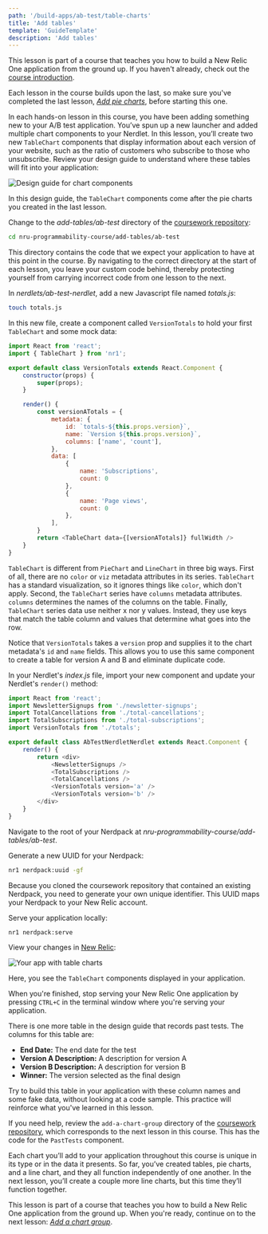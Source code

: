 ```yaml
---
path: '/build-apps/ab-test/table-charts'
title: 'Add tables'
template: 'GuideTemplate'
description: 'Add tables'
---
```


<Callout variant="tip" title="Course">

This lesson is part of a course that teaches you how to build a New Relic One application from the ground up. If you haven't already, check out the [course introduction](/ab-test).

Each lesson in the course builds upon the last, so make sure you've completed the last lesson, [_Add pie charts_](/build-apps/ab-test/pie-charts), before starting this one.

</Callout>

In each hands-on lesson in this course, you have been adding something new to your A/B test application. You’ve spun up a new launcher and added multiple chart components to your Nerdlet. In this lesson, you’ll create two new `TableChart` components that display information about each version of your website, such as the ratio of customers who subscribe to those who unsubscribe. Review your design guide to understand where these tables will fit into your application:

![Design guide for chart components](../../../images/ab-test/charts-design-guide.png)

In this design guide, the `TableChart` components come after the pie charts you created in the last lesson.

<Steps>

<Step>

Change to the _add-tables/ab-test_ directory of the [coursework repository](https://github.com/newrelic-experimental/nru-programmability-course):

```sh
cd nru-programmability-course/add-tables/ab-test
```

This directory contains the code that we expect your application to have at this point in the course. By navigating to the correct directory at the start of each lesson, you leave your custom code behind, thereby protecting yourself from carrying incorrect code from one lesson to the next.

</Step>

<Step>

In _nerdlets/ab-test-nerdlet_, add a new Javascript file named _totals.js_:

```sh
touch totals.js
```

</Step>

<Step>

In this new file, create a component called `VersionTotals` to hold your first `TableChart` and some mock data:

```js fileName=nerdlets/ab-test-nerdlet/totals.js
import React from 'react';
import { TableChart } from 'nr1';

export default class VersionTotals extends React.Component {
    constructor(props) {
        super(props);
    }

    render() {
        const versionATotals = {
            metadata: {
                id: `totals-${this.props.version}`,
                name: `Version ${this.props.version}`,
                columns: ['name', 'count'],
            },
            data: [
                {
                    name: 'Subscriptions',
                    count: 0
                },
                {
                    name: 'Page views',
                    count: 0
                },
            ],
        }
        return <TableChart data={[versionATotals]} fullWidth />
    }
}
```

`TableChart` is different from `PieChart` and `LineChart` in three big ways. First of all, there are no `color` or `viz` metadata attributes in its series. `TableChart` has a standard visualization, so it ignores things like `color`, which don't apply. Second, the `TableChart` series have `columns` metadata attributes. `columns` determines the names of the columns on the table. Finally, `TableChart` series data use neither x nor y values. Instead, they use keys that match the table column and values that determine what goes into the row.

Notice that `VersionTotals` takes a `version` prop and supplies it to the chart metadata's `id` and `name` fields. This allows you to use this same component to create a table for version A and B and eliminate duplicate code.

</Step>

<Step>

In your Nerdlet's _index.js_ file, import your new component and update your Nerdlet's `render()` method:

```js fileName=nerdlets/ab-test-nerdlet/index.js lineHighlight=5,13-14
import React from 'react';
import NewsletterSignups from './newsletter-signups';
import TotalCancellations from './total-cancellations';
import TotalSubscriptions from './total-subscriptions';
import VersionTotals from './totals';

export default class AbTestNerdletNerdlet extends React.Component {
    render() {
        return <div>
            <NewsletterSignups />
            <TotalSubscriptions />
            <TotalCancellations />
            <VersionTotals version='a' />
            <VersionTotals version='b' />
        </div>
    }
}
```

</Step>

<Step>

Navigate to the root of your Nerdpack at _nru-programmability-course/add-tables/ab-test_.

</Step>

<Step>

Generate a new UUID for your Nerdpack:

```sh
nr1 nerdpack:uuid -gf
```

Because you cloned the coursework repository that contained an existing Nerdpack, you need to generate your own unique identifier. This UUID maps your Nerdpack to your New Relic account.

</Step>

<Step>

Serve your application locally:

```sh
nr1 nerdpack:serve
```

</Step>

<Step>

View your changes in [New Relic](https://one.newrelic.com?nerdpacks=local):

![Your app with table charts](../../../images/ab-test/table-charts.png)

Here, you see the `TableChart` components displayed in your application.

When you're finished, stop serving your New Relic One application by pressing `CTRL+C` in the terminal window where you're serving your application.

</Step>

</Steps>

<Callout variant="tip" title="Extra credit">

There is one more table in the design guide that records past tests. The columns for this table are:

- **End Date:** The end date for the test
- **Version A Description:** A description for version A
- **Version B Description:** A description for version B
- **Winner:** The version selected as the final design

Try to build this table in your application with these column names and some fake data, without looking at a code sample. This practice will reinforce what you've learned in this lesson.

If you need help, review the `add-a-chart-group` directory of the [coursework repository](https://github.com/newrelic-experimental/nru-programmability-course), which corresponds to the next lesson in this course. This has the code for the `PastTests` component.

</Callout>

Each chart you’ll add to your application throughout this course is unique in its type or in the data it presents. So far, you’ve created tables, pie charts, and a line chart, and they all function independently of one another. In the next lesson, you’ll create a couple more line charts, but this time they’ll function together.

<Callout variant="tip" title="Course">

This lesson is part of a course that teaches you how to build a New Relic One application from the ground up. When you're ready, continue on to the next lesson: [_Add a chart group_](/build-apps/ab-test/chart-group).

</Callout>